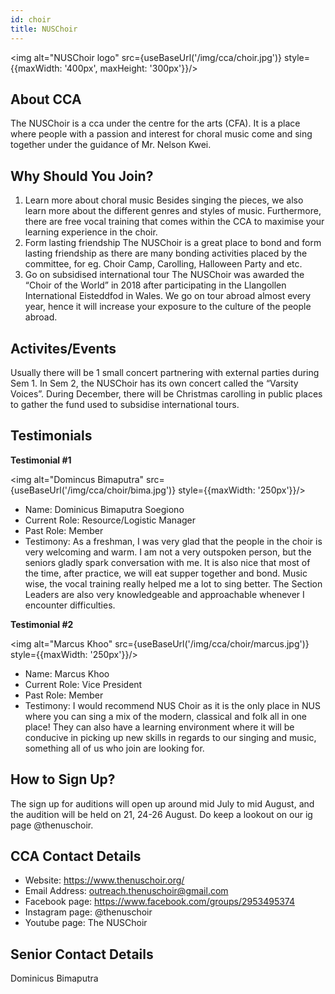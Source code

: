 ```yaml
---
id: choir
title: NUSChoir
---
```



<img alt="NUSChoir logo" src={useBaseUrl('/img/cca/choir.jpg')} style={{maxWidth: '400px', maxHeight: '300px'}}/>

## About CCA
The NUSChoir is a cca under the centre for the arts (CFA). It is a place where people with a passion and interest for choral music come and sing together under the guidance of Mr. Nelson Kwei.


## Why Should You Join?
1. Learn more about choral music
Besides singing the pieces, we also learn more about the different genres and styles of music. Furthermore, there are free vocal training that comes within the CCA to maximise your learning experience in the choir.
2. Form lasting friendship
The NUSChoir is a great place to bond and form lasting friendship as there are many bonding activities placed by the committee, for eg. Choir Camp, Carolling, Halloween Party and etc. 
3. Go on subsidised international tour
The NUSChoir was awarded the “Choir of the World” in 2018 after participating in the Llangollen International Eisteddfod in Wales. We go on tour abroad almost every year, hence it will increase your exposure to the culture of the people abroad. 


## Activites/Events
Usually there will be 1 small concert partnering with external parties during Sem 1. In Sem 2, the NUSChoir has its own concert called the “Varsity Voices”. During December, there will be Christmas carolling in public places to gather the fund used to subsidise international tours. 


## Testimonials
**Testimonial #1**

<img alt="Domincus Bimaputra" src={useBaseUrl('/img/cca/choir/bima.jpg')} style={{maxWidth: '250px'}}/>

- Name: Dominicus Bimaputra Soegiono
- Current Role: Resource/Logistic Manager
- Past Role: Member
- Testimony: As a freshman, I was very glad that the people in the choir is very welcoming and warm. I am not a very outspoken person, but the seniors gladly spark conversation with me. It is also nice that most of the time, after practice, we will eat supper together and bond. Music wise, the vocal training really helped me a lot to sing better. The Section Leaders are also very knowledgeable and approachable whenever I encounter difficulties. 

**Testimonial #2**

<img alt="Marcus Khoo" src={useBaseUrl('/img/cca/choir/marcus.jpg')} style={{maxWidth: '250px'}}/>

- Name: Marcus Khoo
- Current Role: Vice President
- Past Role: Member
- Testimony: I would recommend NUS Choir as it is the only place in NUS where you can sing a mix of the modern, classical and folk all in one place! They can also have a learning environment where it will be conducive in picking up new skills in regards to our singing and music, something all of us who join are looking for.


## How to Sign Up?
The sign up for auditions will open up around mid July to mid August, and the audition will be held on 21, 24-26 August. Do keep a lookout on our ig page @thenuschoir. 


## CCA Contact Details
- Website: https://www.thenuschoir.org/
- Email Address: outreach.thenuschoir@gmail.com
- Facebook page: https://www.facebook.com/groups/2953495374
- Instagram page: @thenuschoir
- Youtube page: The NUSChoir


## Senior Contact Details
Dominicus Bimaputra
